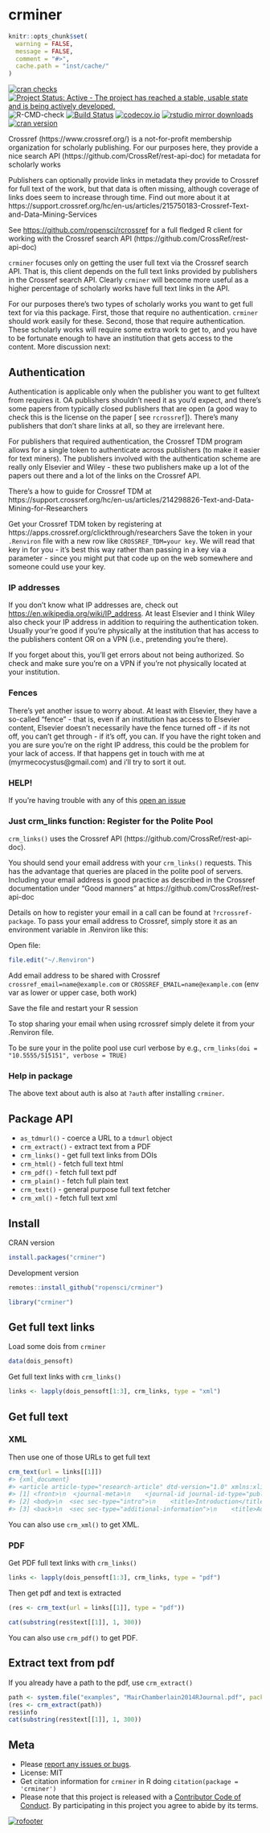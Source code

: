 crminer
=======

```r
knitr::opts_chunk$set(
  warning = FALSE,
  message = FALSE,
  comment = "#>",
  cache.path = "inst/cache/"
)
```

[![cran checks](https://cranchecks.info/badges/worst/crminer)](https://cranchecks.info/pkgs/crminer)
[![Project Status: Active - The project has reached a stable, usable state and is being actively developed.](https://www.repostatus.org/badges/latest/active.svg)](https://www.repostatus.org/#active)
![R-CMD-check](https://github.com/ropensci/crminer/workflows/R-CMD-check/badge.svg?branch=master)
[![Build Status](https://travis-ci.org/ropensci/crminer.svg?branch=master)](https://travis-ci.org/ropensci/crminer)
[![codecov.io](https://codecov.io/github/ropensci/crminer/coverage.svg?branch=master)](https://codecov.io/github/ropensci/crminer?branch=master)
[![rstudio mirror downloads](https://cranlogs.r-pkg.org/badges/crminer)](https://github.com/metacran/cranlogs.app)
[![cran version](https://www.r-pkg.org/badges/version/crminer)](https://cran.r-project.org/package=crminer)

Crossref (https://www.crossref.org/) is a not-for-profit membership organization for
scholarly publishing. For our purposes here, they provide a nice
search API (https://github.com/CrossRef/rest-api-doc) for metadata for scholarly works

Publishers can optionally provide links in metadata they provide to Crossref for
full text of the work, but that data is often missing, although coverage of links
does seem to increase through time. Find out more about it
at https://support.crossref.org/hc/en-us/articles/215750183-Crossref-Text-and-Data-Mining-Services

See <https://github.com/ropensci/rcrossref> for a full fledged R client
for working with the Crossref search API (https://github.com/CrossRef/rest-api-doc)

`crminer` focuses only on getting the user full text via the Crossref
search API. That is, this client depends on the full text links provided
by publishers in the Crossref search API. Clearly `crminer` will
become more useful as a higher percentage of scholarly works have full text
links in the API.

For our purposes there's two types of scholarly works you want to get full
text for via this package. First, those that require no authentication.
`crminer` should work easily for these. Second, those that require
authentication. These scholarly works will require some extra work to
get to, and you have to be fortunate enough to have an institution that
gets access to the content. More discussion next:


## Authentication

Authentication is applicable only when the publisher you want to get
fulltext from requires it. OA publishers shouldn't need it as you'd
expect, and there's some papers from typically closed publishers
that are open (a good way to check this is the license on the paper [
see `rcrossref`]). There's many publishers that don't share links at all,
so they are irrelevant here.

For publishers that required authentication, the Crossref TDM
program allows for a single token to authenticate across publishers
(to make it easier for text miners). The publishers involved with the
authentication scheme are really only Elsevier and Wiley - these two
publishers make up a lot of the papers out there and a lot of the
links on the Crossref API.

There's a how to guide for Crossref TDM at
https://support.crossref.org/hc/en-us/articles/214298826-Text-and-Data-Mining-for-Researchers

Get your Crossref TDM token by registering at https://apps.crossref.org/clickthrough/researchers
Save the token in your `.Renviron` file with a new row like
`CROSSREF_TDM=your key`. We will read that key in for you - it's best
this way rather than passing in a key via a parameter - since you might
put that code up on the web somewhere and someone could use your key.

### IP addresses

If you don't know what IP addresses are, check out
<https://en.wikipedia.org/wiki/IP_address>. At least Elsevier and
I think Wiley also check your IP address in addition to requiring the
authentication token. Usually your're good if you're physically at the
institution that has access to the publishers content OR on a VPN
(i.e., pretending you're there).

If you forget about this, you'll get errors about not being authorized.
So check and make sure you're on a VPN if you're not physically
located at your institution.

### Fences

There's yet another issue to worry about. At least with Elsevier, they
have a so-called "fence" - that is, even if an institution has access
to Elsevier content, Elsevier doesn't necessarily have the fence
turned off - if its not off, you can't get through - if it's off, you can.
If you have the right token and you are sure you're on the right
IP address, this could be the problem for your lack of access. If that happens
get in touch with me at (myrmecocystus@gmail.com) and i'll try to sort it out.

### HELP!

If you're having trouble with any of this [open an issue](https://github.com/ropensci/crminer/issues)

### Just crm_links function: Register for the Polite Pool

`crm_links()` uses the Crossref API (https://github.com/CrossRef/rest-api-doc).

You should send your email address with your `crm_links()` requests. This has the advantage
that queries are placed in the polite pool of servers. Including your email address is good
practice as described in the Crossref documentation under
"Good manners" at https://github.com/CrossRef/rest-api-doc

Details on how to register your email in a call can be found at `?rcrossref-package`. To pass
your email address to Crossref, simply store it as an environment variable in .Renviron like this:

Open file: 

```r
file.edit("~/.Renviron")
```

Add email address to be shared with Crossref `crossref_email=name@example.com` or 
`CROSSREF_EMAIL=name@example.com` (env var as lower or upper case, both work)

Save the file and restart your R session

To stop sharing your email when using rcrossref simply delete it from your .Renviron file.

To be sure your in the polite pool use curl verbose by e.g., 
`crm_links(doi = "10.5555/515151", verbose = TRUE)`

### Help in package

The above text about auth is also at `?auth` after installing `crminer`.

## Package API

* `as_tdmurl()` - coerce a URL to a `tdmurl` object
* `crm_extract()` - extract text from a PDF
* `crm_links()` - get full text links from DOIs
* `crm_html()` - fetch full text html
* `crm_pdf()` - fetch full text pdf
* `crm_plain()` - fetch full plain text
* `crm_text()` - general purpose full text fetcher
* `crm_xml()` - fetch full text xml

## Install

CRAN version

```r
install.packages("crminer")
```

Development version

```r
remotes::install_github("ropensci/crminer")
```

```r
library("crminer")
```

## Get full text links

Load some dois from `crminer`

```r
data(dois_pensoft)
```

Get full text links with `crm_links()`

```r
links <- lapply(dois_pensoft[1:3], crm_links, type = "xml")
```

## Get full text

### XML

Then use one of those URLs to get full text

```r
crm_text(url = links[[1]])
#> {xml_document}
#> <article article-type="research-article" dtd-version="1.0" xmlns:xlink="http://www.w3.org/1999/xlink" ...
#> [1] <front>\n  <journal-meta>\n    <journal-id journal-id-type="publisher-id">peerj-cs</journal-id>\n ...
#> [2] <body>\n  <sec sec-type="intro">\n    <title>Introduction</title>\n    <p>The question of natural ...
#> [3] <back>\n  <sec sec-type="additional-information">\n    <title>Additional Information and Declarat ...
```

You can also use `crm_xml()` to get XML.

### PDF

Get PDF full text links with `crm_links()`

```r
links <- lapply(dois_pensoft[1:3], crm_links, type = "pdf")
```

Then get pdf and text is extracted

```r
(res <- crm_text(url = links[[1]], type = "pdf"))
```

```r
cat(substring(res$text[[1]], 1, 300))
```

You can also use `crm_pdf()` to get PDF.

## Extract text from pdf

If you already have a path to the pdf, use `crm_extract()`

```r
path <- system.file("examples", "MairChamberlain2014RJournal.pdf", package = "crminer")
(res <- crm_extract(path))
res$info
cat(substring(res$text[[1]], 1, 300))
```


## Meta

* Please [report any issues or bugs](https://github.com/ropensci/crminer/issues).
* License: MIT
* Get citation information for `crminer` in R doing `citation(package = 'crminer')`
* Please note that this project is released with a [Contributor Code of Conduct][coc]. By participating in this project you agree to abide by its terms.

[![rofooter](https://ropensci.org/public_images/github_footer.png)](https://ropensci.org)

[coc]: https://github.com/ropensci/crminer/blob/master/CODE_OF_CONDUCT.md
